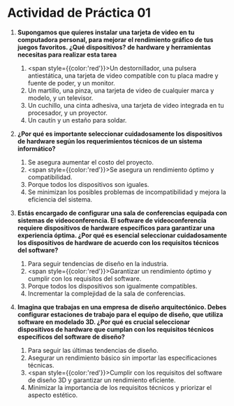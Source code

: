 # Actividad de Práctica 01

1. **Supongamos que quieres instalar una tarjeta de video en tu computadora personal, para mejorar el rendimiento gráfico de tus juegos favoritos. ¿Qué dispositivos? de hardware y herramientas necesitas para realizar esta tarea**
    1. <span style={{color:'red'}}>Un destornillador, una pulsera antiestática, una tarjeta de video compatible con tu placa madre y fuente de poder, y un monitor.</span> 
    2. Un martillo, una pinza, una tarjeta de video de cualquier marca y modelo, y un televisor.
    3. Un cuchillo, una cinta adhesiva, una tarjeta de video integrada en tu procesador, y un proyector.
    4. Un cautín y un estaño para soldar.

2. **¿Por qué es importante seleccionar cuidadosamente los dispositivos de hardware según los requerimientos técnicos de un sistema informático?**
    1. Se asegura aumentar el costo del proyecto.
    2. <span style={{color:'red'}}>Se asegura un rendimiento óptimo y compatibilidad.</span>
    3. Porque todos los dispositivos son iguales.
    4. Se minimizan los posibles problemas de incompatibilidad y mejora la eficiencia del sistema.

3. **Estás encargado de configurar una sala de conferencias equipada con sistemas de videoconferencia. El software de videoconferencia requiere dispositivos de hardware específicos para garantizar una experiencia óptima. ¿Por qué es esencial seleccionar cuidadosamente los dispositivos de hardware de acuerdo con los requisitos técnicos del software?**
    1. Para seguir tendencias de diseño en la industria.
    2. <span style={{color:'red'}}>Garantizar un rendimiento óptimo y cumplir con los requisitos del software.</span>
    3. Porque todos los dispositivos son igualmente compatibles.
    4. Incrementar la complejidad de la sala de conferencias.

4. **Imagina que trabajas en una empresa de diseño arquitectónico. Debes configurar estaciones de trabajo para el equipo de diseño, que utiliza software en modelado 3D. ¿Por qué es crucial seleccionar dispositivos de hardware que cumplan con los requisitos técnicos específicos del software de diseño?**
    1. Para seguir las últimas tendencias de diseño.
    2. Asegurar un rendimiento básico sin importar las especificaciones técnicas.
    3. <span style={{color:'red'}}>Cumplir con los requisitos del software de diseño 3D y garantizar un rendimiento eficiente.</span>
    4. Minimizar la importancia de los requisitos técnicos y priorizar el aspecto estético.